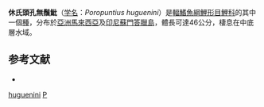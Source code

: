 {{Speciesbox
| name = 休氏頭孔無鬚魮
| image = Poropuntius huguenini Bleeker.jpg
| status = NE
| status_system = IUCN3.1
| genus = Poropuntius
| species = huguenini
| authority = [[Bleeker|Bleeker]], 1853
| synonyms = *''Hypsibarbus huguenini''<br /><small>Bleeker, 1853</small>
*''Puntius huguenini''<br /><small>Bleeker, 1853</small>
*''Systomus huguenini''<br /><small>Bleeker, 1853</small>
}}
'''休氏頭孔無鬚魮'''（[[学名|学名]]：''Poropuntius huguenini''）是[[輻鰭魚綱|輻鰭魚綱]][[鯉形目|鯉形目]][[鯉科|鯉科]]的其中一個[[種|種]]，分布於[[亞洲|亞洲]][[馬來西亞|馬來西亞]]及[[印尼|印尼]][[蘇門答臘島|蘇門答臘島]]，體長可達46公分，棲息在中底層水域。

==参考文献==
*{{FishBase_species|genus=Poropuntius|species=huguenini|year=2011|month=12}}
{{Taxonbar|from=Q1105075}}

[[Category:頭孔無鬚魮屬|huguenini]]
[[Category:1853年描述的魚類|P]]